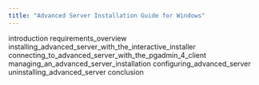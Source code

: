 ```yaml
---
title: "Advanced Server Installation Guide for Windows"
---
```




<div class="toctree" maxdepth="4">

introduction requirements\_overview installing\_advanced\_server\_with\_the\_interactive\_installer connecting\_to\_advanced\_server\_with\_the\_pgadmin\_4\_client managing\_an\_advanced\_server\_installation configuring\_advanced\_server uninstalling\_advanced\_server conclusion

</div>
